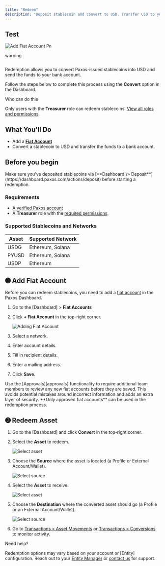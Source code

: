 ```yaml
---
title: "Redeem"
description: "Deposit stablecoin and convert to USD. Transfer USD to your bank."
---
```


## Test

![Add Fiat Account Pn](/images/add-fiat-account.png)

<Warning>
  warning
</Warning>

``` filename
```

Redemption allows you to convert Paxos-issued stablecoins into USD and send the funds to your bank account.

Follow the steps below to complete this process using the **Convert** option in the Dashboard.

<Warning>
  Who can do this

  Only users with the **Treasurer** role can redeem stablecoins. [View all roles and permissions](https://docs.paxos.com/dashboard/roles).
</Warning>

## What You'll Do

- Add a [**Fiat Account**](/dashboard/fiat)
- Convert a stablecoin to USD and transfer the funds to a bank account.

## Before you begin

<Tip>
  Make sure you've deposited stablecoins via [**Dashboard \> Deposit**](https://dashboard.paxos.com/actions/deposit) before starting a redemption.
</Tip>

### Requirements

- [A verified Paxos account](https://docs.paxos.com/dashboard/signin)
- A **Treasurer** role with the [required permissions](https://docs.paxos.com/dashboard/roles).

### Supported Stablecoins and Networks

| Asset | Supported Network |
| ----- | ----------------- |
| USDG  | Ethereum, Solana  |
| PYUSD | Ethereum, Solana  |
| USDP  | Ethereum          |

## ➊ Add Fiat Account

Before you can redeem stablecoins, you need to add a [fiat account](/dashboard/fiat) in the Paxos Dashboard.

1. Go to the [Dashboard] \> **Fiat Accounts**
2. Click **\+ Fiat Account** in the top-right corner.

   ![Adding Fiat Account](/images/add-fiat-account.png)
3. Select a network.
4. Enter account details.
5. Fill in recipient details.
6. Enter a mailing address.
7. Click **Save**.

<Tip>
  Use the [Approvals][approvals] functionality to require additional team members to review any new fiat accounts before they are saved. This avoids potential mistakes around incorrect information and adds an extra layer of security. **Only approved fiat accounts** can be used in the redemption process.
</Tip>

## ➋ Redeem Asset

1. Go to the [Dashboard] and click **Convert** in the top-right corner.
2. Select the **Asset** to redeem.

   ![Select asset](/images/redeem-usdg.png)
3. Choose the **Source** where the asset is located (a Profile or External Account/Wallet).

   ![Select source](/images/redeem-select-source.png)
4. Select the **Asset** to receive.

   ![Select asset](/images/redeem-select-asset.png)
5. Choose the **Destination** where the converted asset should go (a Profile or an External Account/Wallet).

   ![Select source](/images/redeem-destination.png)
6. Go to [Transactions \> Asset Movements](https://dashboard.paxos.com/dashboard/transactions/asset-movements) or [Transactions \> Conversions](https://dashboard.paxos.com/dashboard/transactions/conversions) to monitor activity.

<Tip>
  Need help?

  Redemption options may vary based on your account or [Entity] configuration. Reach out to your [Entity Manager](/dashboard/roles#entity-manager) or [contact us](https://support.paxos.com/hc/en-us/requests/new) for support.
</Tip>